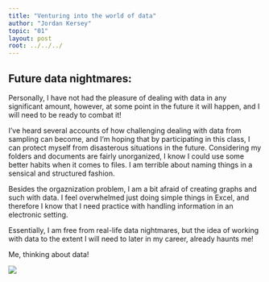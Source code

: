 ---
title: "Venturing into the world of data"
author: "Jordan Kersey"
topic: "01"
layout: post
root: ../../../
---

## Future data nightmares:

Personally, I have not had the pleasure of dealing with data in any significant amount, however, at some point in the future it will happen, and I will need to be ready to combat it!

I've heard several accounts of how challenging dealing with data from sampling can become, and I'm hoping that by participating in this class, I can protect myself from disasterous situations in the future.  Considering my folders and documents are fairly unorganized, I know I could use some better habits when it comes to files.  I am terrible about naming things in a sensical and structured fashion. 

Besides the orgaznization problem, I am a bit afraid of creating graphs and such with data.  I feel overwhelmed just doing simple things in Excel, and therefore I know that I need practice with handling information in an electronic setting.  

Essentially, I am free from real-life data nightmares, but the idea of working with data to the extent I will need to later in my career, already haunts me!


Me, thinking about data!

![](http://25.media.tumblr.com/e5ecf01a579a4d6febcfb93ff4cf80c4/tumblr_n3fac8ZEeQ1r3z3gbo1_500.gif)


